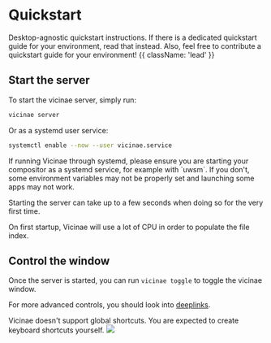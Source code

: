 # Quickstart

Desktop-agnostic quickstart instructions. If there is a dedicated quickstart guide for your environment, read that instead. Also, feel free to contribute a quickstart guide for your environment! {{ className: 'lead' }}

## Start the server

To start the vicinae server, simply run:

```bash
vicinae server
```

Or as a systemd user service:

```bash
systemctl enable --now --user vicinae.service
```

<Warning>
If running Vicinae through systemd, please ensure you are starting your compositor as a systemd service, for example with `uwsm`.
If you don't, some environment variables may not be properly set and launching some apps may not work.
</Warning>

Starting the server can take up to a few seconds when doing so for the very first time. 

<Note>
On first startup, Vicinae will use a lot of CPU in order to populate the file index.
</Note>

## Control the window

Once the server is started, you can run `vicinae toggle` to toggle the vicinae window.

For more advanced controls, you should look into [deeplinks](/deeplinks).

<Warning>
Vicinae doesn't support global shortcuts. You are expected to create keyboard shortcuts yourself.
</Warning>

<img src="/vicinae-window.webp" />

